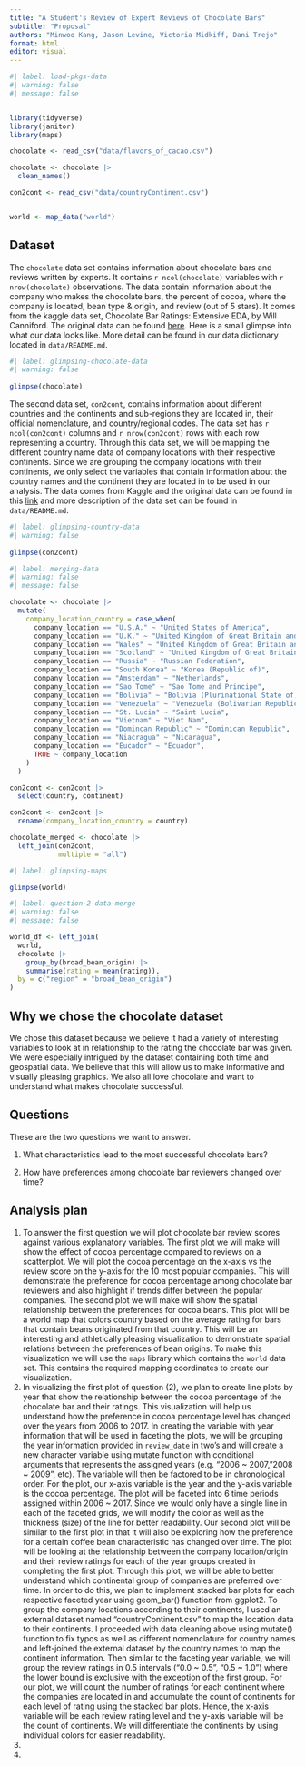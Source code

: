 ```yaml
---
title: "A Student's Review of Expert Reviews of Chocolate Bars"
subtitle: "Proposal"
authors: "Minwoo Kang, Jason Levine, Victoria Midkiff, Dani Trejo"
format: html
editor: visual
---
```


```r
#| label: load-pkgs-data
#| warning: false
#| message: false


library(tidyverse)
library(janitor)
library(maps)

chocolate <- read_csv("data/flavors_of_cacao.csv")

chocolate <- chocolate |>
  clean_names()

con2cont <- read_csv("data/countryContinent.csv")


world <- map_data("world")
```

## Dataset

The `chocolate` data set contains information about chocolate bars and reviews written by experts. It contains `r ncol(chocolate)` variables with `r nrow(chocolate)` observations. The data contain information about the company who makes the chocolate bars, the percent of cocoa, where the company is located, bean type & origin, and review (out of 5 stars). It comes from the kaggle data set, Chocolate Bar Ratings: Extensive EDA, by Will Canniford. The original data can be found [here](https://www.kaggle.com/code/willcanniford/chocolate-bar-ratings-extensive-eda/data). Here is a small glimpse into what our data looks like. More detail can be found in our data dictionary located in `data/README.md`.

```r
#| label: glimpsing-chocolate-data
#| warning: false
 
glimpse(chocolate)
```

The second data set, `con2cont`, contains information about different countries and the continents and sub-regions they are located in, their official nomenclature, and country/regional codes. The data set has `r ncol(con2cont)` columns and `r nrow(con2cont)` rows with each row representing a country. Through this data set, we will be mapping the different country name data of company locations with their respective continents. Since we are grouping the company locations with their continents, we only select the variables that contain information about the country names and the continent they are located in to be used in our analysis. The data comes from Kaggle and the original data can be found in this [link](https://www.kaggle.com/datasets/statchaitya/country-to-continent) and more description of the data set can be found in `data/README.md`.

```r
#| label: glimpsing-country-data
#| warning: false
 
glimpse(con2cont)
```

```r
#| label: merging-data
#| warning: false
#| message: false

chocolate <- chocolate |>
  mutate(
    company_location_country = case_when(
      company_location == "U.S.A." ~ "United States of America",
      company_location == "U.K." ~ "United Kingdom of Great Britain and Northern Ireland",
      company_location == "Wales" ~ "United Kingdom of Great Britain and Northern Ireland",
      company_location == "Scotland" ~ "United Kingdom of Great Britain and Northern Ireland",
      company_location == "Russia" ~ "Russian Federation",
      company_location == "South Korea" ~ "Korea (Republic of)",
      company_location == "Amsterdam" ~ "Netherlands",
      company_location == "Sao Tome" ~ "Sao Tome and Principe",
      company_location == "Bolivia" ~ "Bolivia (Plurinational State of)",
      company_location == "Venezuela" ~ "Venezuela (Bolivarian Republic of)",
      company_location == "St. Lucia" ~ "Saint Lucia",
      company_location == "Vietnam" ~ "Viet Nam",
      company_location == "Domincan Republic" ~ "Dominican Republic",
      company_location == "Niacragua" ~ "Nicaragua",
      company_location == "Eucador" ~ "Ecuador",
      TRUE ~ company_location
    )
  )

con2cont <- con2cont |>
  select(country, continent)

con2cont <- con2cont |>
  rename(company_location_country = country)

chocolate_merged <- chocolate |>
  left_join(con2cont,
            multiple = "all")

```

```r

#| label: glimpsing-maps

glimpse(world)
```

```r
#| label: question-2-data-merge
#| warning: false
#| message: false

world_df <- left_join(
  world,
  chocolate |>
    group_by(broad_bean_origin) |>
    summarise(rating = mean(rating)),
  by = c("region" = "broad_bean_origin")
)
```

## Why we chose the chocolate dataset

We chose this dataset because we believe it had a variety of interesting variables to look at in relationship to the rating the chocolate bar was given. We were especially intrigued by the dataset containing both time and geospatial data. We believe that this will allow us to make informative and visually pleasing graphics. We also all love chocolate and want to understand what makes chocolate successful.

## Questions

These are the two questions we want to answer.

1.  What characteristics lead to the most successful chocolate bars?

2.  How have preferences among chocolate bar reviewers changed over time?

## Analysis plan

1.  To answer the first question we will plot chocolate bar review scores against various explanatory variables. The first plot we will make will show the effect of cocoa percentage compared to reviews on a scatterplot. We will plot the cocoa percentage on the x-axis vs the review score on the y-axis for the 10 most popular companies. This will demonstrate the preference for cocoa percentage among chocolate bar reviewers and also highlight if trends differ between the popular companies. The second plot we will make will show the spatial relationship between the preferences for cocoa beans. This plot will be a world map that colors country based on the average rating for bars that contain beans originated from that country. This will be an interesting and athletically pleasing visualization to demonstrate spatial relations between the preferences of bean origins. To make this visualization we will use the `maps` library which contains the `world` data set. This contains the required mapping coordinates to create our visualization.
2.  In visualizing the first plot of question (2), we plan to create line plots by year that show the relationship between the cocoa percentage of the chocolate bar and their ratings. This visualization will help us understand how the preference in cocoa percentage level has changed over the years from 2006 to 2017. In creating the variable with year information that will be used in faceting the plots, we will be grouping the year information provided in `review_date` in two's and will create a new character variable using mutate function with conditional arguments that represents the assigned years (e.g. "2006 \~ 2007,"2008 \~ 2009", etc). The variable will then be factored to be in chronological order. For the plot, our x-axis variable is the year and the y-axis variable is the cocoa percentage. The plot will be faceted into 6 time periods assigned within 2006 \~ 2017. Since we would only have a single line in each of the faceted grids, we will modify the color as well as the thickness (size) of the line for better readability. Our second plot will be similar to the first plot in that it will also be exploring how the preference for a certain coffee bean characteristic has changed over time. The plot will be looking at the relationship between the company location/origin and their review ratings for each of the year groups created in completing the first plot. Through this plot, we will be able to better understand which continental group of companies are preferred over time. In order to do this, we plan to implement stacked bar plots for each respective faceted year using geom_bar() function from ggplot2. To group the company locations according to their continents, I used an external dataset named "countryContinent.csv" to map the location data to their continents. I proceeded with data cleaning above using mutate() function to fix typos as well as different nomenclature for country names and left-joined the external dataset by the country names to map the continent information. Then similar to the faceting year variable, we will group the review ratings in 0.5 intervals ("0.0 \~ 0.5", "0.5 \~ 1.0") where the lower bound is exclusive with the exception of the first group. For our plot, we will count the number of ratings for each continent where the companies are located in and accumulate the count of continents for each level of rating using the stacked bar plots. Hence, the x-axis variable will be each review rating level and the y-axis variable will be the count of continents. We will differentiate the continents by using individual colors for easier readability.
3.  
4.  
